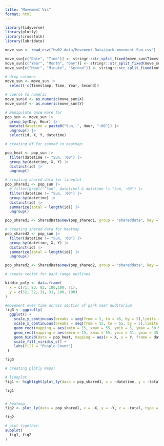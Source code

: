 ```yaml
---
title: "Movement Vis"
format: html
---
```


```r
library(tidyverse)
library(plotly)
library(crosstalk)
library(lubridate)

move_sun <- read_csv("hw02-data/Movement Data/park-movement-Sun.csv")

move_sun[c("Date", "Time")] <- stringr::str_split_fixed(move_sun$Timestamp, " ", 2)
move_sun[c("Year", "Month", "Day")] <- stringr::str_split_fixed(move_sun$Date, "-", 3)
move_sun[c("Hour", "Minute", "Second")] <- stringr::str_split_fixed(move_sun$Time, ":", 3)

# drop columns
move_sun <- move_sun |> 
  select(-c(Timestamp, Time, Year, Second))

# coerce to numeric
move_sun$X <- as.numeric(move_sun$X)
move_sun$Y <- as.numeric(move_sun$Y) 

# manipulate once more for 
pop_sun <- move_sun |>
  group_by(Day, Hour) |> 
  mutate(datetime = paste0("Sun, ", Hour, ":00")) |>
  ungroup() |>
  select(id, X, Y, datetime)
```

```r
# creating df for zoomed in heatmap: 

pop_heat <- pop_sun |> 
  filter(datetime != "Sun, :00") |> 
  group_by(datetime, X, Y) |> 
  distinct(id) |> 
  ungroup()

# creating shared data for lineplot 
pop_shared1 <- pop_sun |> 
  # filter(grepl("^Sun", datetime) & datetime != "Sun, :00") |> 
  filter(datetime != "Sun, :00") |> 
  group_by(datetime) |> 
  distinct(id) |> 
  summarize(total = length(id)) |> 
  ungroup()

pop_shared1 <- SharedData$new(pop_shared1, group = "shareddata", key = ~datetime)

# creating shared data for heatmap 
pop_shared2 <- pop_sun |> 
  filter(datetime != "Sun, :00") |> 
  group_by(datetime, X, Y) |> 
  distinct(id) |> 
  summarize(total = length(id)) |> 
  ungroup()

pop_shared2 <- SharedData$new(pop_shared2, group = "shareddata", key = ~datetime)
```


```r
# create vector for park range outlines

kiddie_poly <- data.frame(
  x = c(71, 83, 83, 100,100, 71),
  y = c(52, 52, 31, 31, 100, 100)
)
```


```r
#movement over time across section of park near auditorium
fig3 <- ggplotly(
  ggplot() + 
    scale_y_continuous(breaks = seq(from = 5, to = 45, by = 5),limits = c(5,45)) +
    scale_x_continuous(breaks = seq(from = 15, to = 55, by = 5),limits = c(15,55)) +
    geom_rect(mapping = aes(xmin = 15, xmax = 55, ymin = 5, ymax = 30.5), fill = "NA", color = "red") +
    geom_rect(mapping = aes(xmin = 15, xmax = 55, ymin = 31, ymax = 45), fill = "NA", color = "deeppink") +
    geom_bin2d(data = pop_heat, mapping = aes(x = X, y = Y, frame = datetime), bins = 6) +
    scale_fill_viridis_c() +
    labs(fill = "People Count")
 )

fig3

```


```r
# creating plotly maps: 

# lineplot
fig1 <- highlight(plot_ly(data = pop_shared1, x = ~datetime, y = ~total, type = "scatter", mode = "lines+markers"), on = "plotly_click", color = "red", off = 'plotly_doubleclick')

fig1


# heatmap 
fig2 <- plot_ly(data = pop_shared2, x = ~X, y = ~Y, z = ~total, type = "heatmap", hoverinfo = "x+y+z")

fig2
```

```r
# plot together: 
subplot(
  fig1, fig2
)
```

